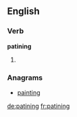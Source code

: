==English==

===Verb===
'''patining'''

# {{present participle of|[[patine]]}}

===Anagrams===
* [[painting#English|painting]]

[[de:patining]]
[[fr:patining]]